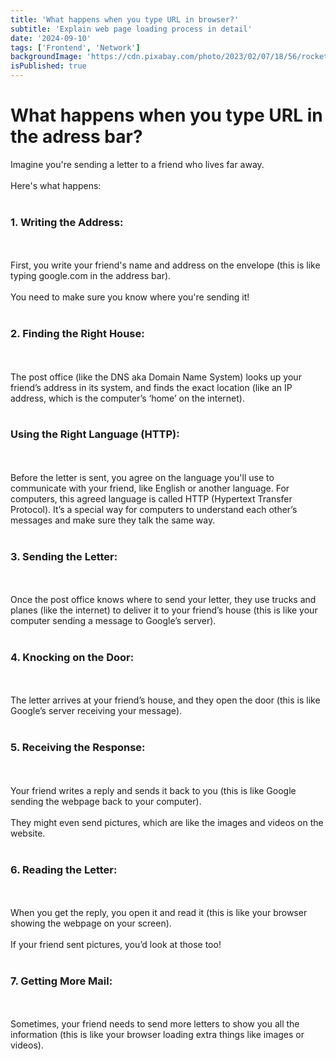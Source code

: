 ```yaml
---
title: 'What happens when you type URL in browser?'
subtitle: 'Explain web page loading process in detail'
date: '2024-09-10'
tags: ['Frontend', 'Network']
backgroundImage: 'https://cdn.pixabay.com/photo/2023/02/07/18/56/rocket-7774875_960_720.png'
isPublished: true
---
```


# What happens when you type URL in the adress bar?
Imagine you're sending a letter to a friend who lives far away.
<br></br>
Here's what happens:
<br></br> 

<h3>1. Writing the Address:</h3>
<br></br> 
First, you write your friend's name and address on the envelope (this is like typing google.com in the address bar). 
<br></br> 
You need to make sure you know where you're sending it!
<br></br> 

<h3>2. Finding the Right House:</h3> 
<br></br> 
The post office (like the <Highlight>DNS aka Domain Name System</Highlight>) looks up your friend’s address in its system, and finds the exact location (like an <Highlight>IP address</Highlight>, which is the computer’s ‘home’ on the internet).
<br></br> 

<h3>Using the Right Language (HTTP):</h3> 
<br></br> 
Before the letter is sent, you agree on the language you'll use to communicate with your friend, like English or another language. For computers, this agreed language is called <Highlight>HTTP</Highlight> (Hypertext Transfer Protocol). It’s a special way for computers to understand each other’s messages and make sure they talk the same way.
<br></br> 

<h3>3. Sending the Letter:</h3> 
<br></br> 
Once the post office knows where to send your letter, they use trucks and planes (like the internet) to deliver it to your friend’s house (this is like your computer sending a message to Google’s server).
<br></br> 

<h3>4. Knocking on the Door:</h3>
<br></br> 
The letter arrives at your friend’s house, and they open the door (this is like Google’s server receiving your message).
<br></br> 

<h3>5. Receiving the Response:</h3>
<br></br> 
Your friend writes a reply and sends it back to you (this is like Google sending the webpage back to your computer). 
<br></br> 
They might even send pictures, which are like the images and videos on the website.
<br></br> 

<h3>6. Reading the Letter:</h3>
<br></br> 
When you get the reply, you open it and read it (this is like your browser showing the webpage on your screen). 
<br></br> 
If your friend sent pictures, you’d look at those too!
<br></br> 

<h3>7. Getting More Mail:</h3>
<br></br> 
Sometimes, your friend needs to send more letters to show you all the information (this is like your browser loading extra things like images or videos).
<br></br> 